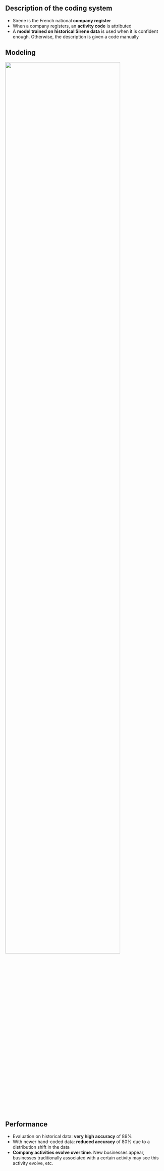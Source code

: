 ## Description of the coding system

- Sirene is the French national [**company register**]{.orange}
- When a company registers, an [**activity code**]{.orange} is attributed
- A [**model trained on historical Sirene data**]{.orange} is used when it is confident enough. Otherwise, the description is given a code manually

## Modeling

![](../img/fastText_desc_ape.png){width=85%}

## Performance

- Evaluation on historical data: [**very high accuracy**]{.orange} of 89%
- With newer hand-coded data: [**reduced accuracy**]{.orange} of 80% due to a distribution shift in the data
- [**Company activities evolve over time**]{.orange}. New businesses appear, businesses traditionally associated
with a certain activity may see this activity evolve, etc.
